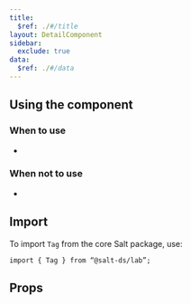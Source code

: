```yaml
---
title:
  $ref: ./#/title
layout: DetailComponent
sidebar:
  exclude: true
data:
  $ref: ./#/data
---
```


## Using the component

### When to use

- 

### When not to use

-

## Import

To import `Tag` from the core Salt package, use:

```
import { Tag } from “@salt-ds/lab”;
```

## Props

<PropsTable componentName="Tag" packageName="core" />
